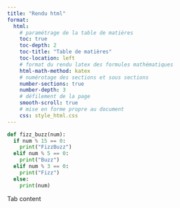 ---
title: "Rendu html"
format:
  html:
    # paramétrage de la table de matières
    toc: true
    toc-depth: 2
    toc-title: "Table de matières"
    toc-location: left
    # format du rendu latex des formules mathématiques
    html-math-method: katex
    # numérotage des sections et sous sections 
    number-sections: true
    number-depth: 3
    # défilement de la page
    smooth-scroll: true
    # mise en forme propre au document
    css: style_html.css
---

::: {.panel-tabset}
```{python}
def fizz_buzz(num):
  if num % 15 == 0:
    print("FizzBuzz")
  elif num % 5 == 0:
    print("Buzz")
  elif num % 3 == 0:
    print("Fizz")
  else:
    print(num)
```
:::

::: {.panel-tabset group="python"}

Tab content
:::
